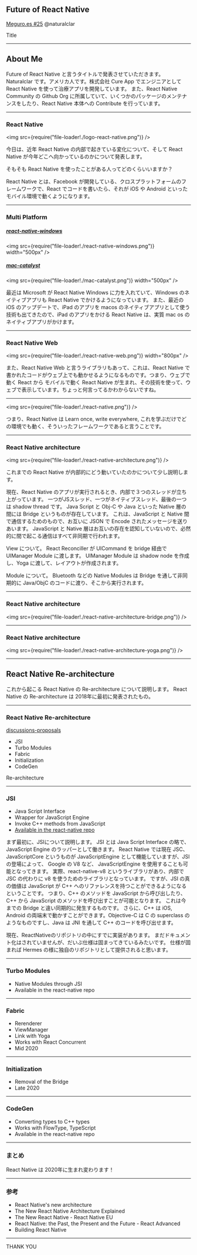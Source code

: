 
<Head>
  <Meta
    title="future-of-react-native"
    description="Enter description here"
    publishedAt={"2020-02-06T03:28:46.842Z"}
    host="https://future-of-react-native.naturalclar.now.sh"
  />
</Head>

## Future of React Native

[Meguro.es #25](https://meguroes.connpass.com/event/159506/)
@naturalclar

<Notes>Title</Notes>

---

## About Me

<Profile />
<Notes>
Future of React Native と言うタイトルで発表させていただきます。
Naturalclar です。アメリカ人です。株式会社 Cure App でエンジニアとして React Native を使って治療アプリを開発しています。
また、React Native Community の Github Org に所属していて、いくつかのパッケージのメンテナンスをしたり、React Native 本体への Contribute を行っています。
</Notes>

---

### React Native 

<img src={require("file-loader!./logo-react-native.png")} />

<Notes>
今日は、近年 React Native の内部で起きている変化について、そして React Native が今年どこへ向かっているのかについて発表します。

そもそも React Native を使ったことがある人ってどのくらいいますか？

React Native とは、Facebook が開発している、クロスプラットフォームのフレームワークで、React でコードを書いたら、それが iOS や Android といったモバイル環境で動くようになります。
</Notes>

---

### Multi Platform

<div style={{display:'flex'}}>

<div style={{padding: 24}}>

##### [react-native-windows](https://github.com/microsoft/react-native-windows)

<img src={require("file-loader!./react-native-windows.png")} width="500px" />

</div>
<div style={{padding: 24}}>

##### [mac-catalyst](https://developer.apple.com/mac-catalyst/)

<img src={require("file-loader!./mac-catalyst.png")} width="500px" />
</div>
</div>

<Notes>
最近は Microsoft が React Native Windows に力を入れていて、Windows のネイティブアプリも React Native でかけるようになっています。
また、最近の iOS のアップデートで、iPad のアプリを macos のネイティブアプリとして使う技術も出てきたので、iPad のアプリをかける React Native は、実質 mac os のネイティブアプリがかけます。
</Notes>

---

### React Native Web

<img src={require("file-loader!./react-native-web.png")} width="800px" />

<Notes>
また、React Native Web と言うライブラリもあって、これは、React Native で書かれたコードがウェブ上でも動かせるようになるものです。つまり、ウェブで動く React から モバイルで動く React Native が生まれ、その技術を使って、ウェブで表示しています。ちょっと何言ってるかわからないですね。
</Notes>

---

<img src={require("file-loader!./react-native.png")} />

<Notes>
つまり、React Native は Learn once, write everywhere, これを学ぶだけでどの環境でも動く、そういったフレームワークであると言うことです。
</Notes>

---

### React Native architecture

<img src={require("file-loader!./react-native-architecture.png")} />

<Notes>
これまでの React Native が内部的にどう動いていたのかについて少し説明します。

現在、React Native のアプリが実行されるとき、内部で３つのスレッドが立ち上がっています。
一つがJSスレッド、一つがネイティブスレッド、最後の一つは shadow thread です。
Java Script と Obj-C や Java といった Native 層の間には Bridge というものが存在しています。
これは、JavaScript と Native 間で通信するためのもので、お互いに JSON で Encode されたメッセージを送りあいます。
JavaScript と Native 層はお互いの存在を認知していないので、必然的に間で起こる通信はすべて非同期で行われます。

View について。
React Reconciller が UICommand を bridge 経由で UIManager Module に渡します。
UIManager Module は shadow node を作成し、Yoga に渡して、レイアウトが作成されます。

Module について。
Bluetooth などの Native Modules は Bridge を通して非同期的に Java/ObjC のコードに渡り、そこから実行されます。
</Notes>

---

### React Native architecture

<img src={require("file-loader!./react-native-architecture-bridge.png")} />

---

### React Native architecture

<img src={require("file-loader!./react-native-architecture-yoga.png")} />

---

## React Native Re-architecture

<Notes>
  これから起こる React Native の Re-architecture について説明します。
  React Native の Re-architecture は 2018年に最初に発表されたもの。
</Notes>

---

### React Native Re-architecture

[discussions-proposals](https://github.com/react-native-community/discussions-and-proposals)

- JSI
- Turbo Modules
- Fabric
- Initialization
- CodeGen

<Notes>
Re-architecture 
</Notes>

---

### JSI

- Java Script Interface
- Wrapper for JavaScript Engine
- Invoke C++ methods from JavaScript
- [Available in the react-native repo](https://github.com/facebook/react-native/tree/master/ReactCommon/jsi)

<Notes>
まず最初に、JSIについて説明します。
JSI とは Java Script Interface の略で、JavaScript Engine のラッパーとして働きます。
React Native では現在 JSC、JavaScriptCore というものが JavaScriptEngine として機能していますが、JSIの登場によって、
Google の V8 など、 JavaScriptEngine を使用することも可能となってきます。
実際、react-native-v8 というライブラリがあり、内部で JSC の代わりに v8 を使うためのライブラリとなっています。
ですが、JSI の真の価値は JavaScript が C++ へのリファレンスを持つことができるようになるということです。
つまり、C++ のメソッドを JavaScript から呼び出したり、C++ から JavaScript のメソッドを呼び出すことが可能となります。
これは今までの Bridge と違い同期的に発生するものです。
さらに、C++ は iOS, Android の両端末で動かすことができます。Objective-C は C の superclass のようなものですし、Java は JNI を通して C++ のコードを呼び出せます。

現在、ReactNativeのリポジトリの中にすでに実装があります。
まだドキュメント化はされていませんが、だいぶ仕様は固まってきているみたいです。
仕様が固まれば Hermes の様に独自のリポジトリとして提供されると思います。
</Notes>

---

### Turbo Modules

- Native Modules through JSI
- Available in the react-native repo

---

### Fabric

- Rerenderer
- ViewManager
- Link with Yoga
- Works with React Concurrent 
- Mid 2020

<Notes>
</Notes>

---

### Initialization

- Removal of the Bridge
- Late 2020


---

### CodeGen

- Converting types to C++ types
- Works with FlowType, TypeScript
- Available in the react-native repo

---

### まとめ

React Native は 2020年に生まれ変わります！

---

### 参考

<ul>
  <li>
    <Link href="http://blog.nparashuram.com/2019/01/react-natives-new-architecture-glossary.html">React Native's new architecture</Link>
  </li>
  <li>
    <Link href="https://formidable.com/blog/2019/react-codegen-part-1/">The New React Native Architecture Explained</Link>
  </li>
  <li>
    <Link href="https://www.youtube.com/watch?v=52El0EUI6D0">The New React Native - React Native EU</Link>
  </li>
  <li>
    <Link href="https://www.youtube.com/watch?v=7gm0owyO8HU">React Native: the Past, the Present and the Future - React Advanced</Link>
  </li>
  <li>
    <Link href="https://www.youtube.com/watch?v=5sQw8C36Xa4">Building React Native</Link>
  </li>
  
</ul>



---

THANK YOU
